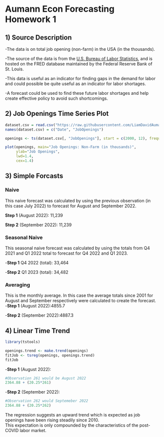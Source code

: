 # Aumann Econ Forecasting Homework 1

## 1) Source Description

-The data is on total job opening (non-farm) in the USA (in the thousands).

-The source of the data is from the [U.S. Bureau of Labor Statistics](https://fred.stlouisfed.org/series/JTSJOL), and is hosted on the FRED database maintained by the Federal Reserve Bank of St. Louis.

-This data is useful as an indicator for finding gaps in the demand for labor and could possible be quite useful as an indicator for labor shortages.

-A forecast could be used to find these future labor shortages and help create effective policy to avoid such shortcomings.

## 2) Job Openings Time Series Plot

```r
dataset.csv = read.csv("https://raw.githubusercontent.com/LiamDavidAumann/Econ-Forecasting-ECON-686-/main/JobOpenings.csv", header = TRUE)
names(dataset.csv) = c("Date", "JobOpenings")

openings <- ts(dataset.csv[, "JobOpenings"], start = c(2000, 12), frequency = 12)

plot(openings, main="Job Openings: Non-Farm (in thousands)",
     ylab="Job Openings",
     lwd=1.4,
     cex=1.4)
```

## 3) Simple Forcasts

### Naive
This naive forecast was calculated by using the previous observation (in this case July 2022) to forecast for August and September 2022.        
  
**Step 1** (August 2022): 11,239

**Step 2** (September 2022): 11,239

### Seasonal Naive
This seasonal naive forecast was calculated by using the totals from Q4 2021 and Q1 2022 total to forecast for Q4 2022 and Q1 2023.       

-**Step 1** Q4 2022 (total): 33,464

-**Step 2** Q1 2023 (total): 34,482

### Averaging
This is the monthly average. In this case the average totals since 2001 for August and September respectively were calculated to create the forecast.    
-**Step 1** (August 2022):4855.7

-**Step 2** (September 2022):4887.3

## 4) Linear Time Trend
```r
library(tstools)

openings.trend <- make.trend(openings)
fitJob <- tsreg(openings, openings.trend)
fitJob
```

-**Step 1** (August 2022):

```r
#Observation 261 would be August 2022
2364.88 + (20.25*261)
```

-**Step 2** (September 2022):
```r
#Observation 262 would Septemeber 2022
2364.88 + (20.25*262)
```

The regression suggests an upward trend which is expected as job openings have been rising steadily since 2010.       
This expectation is only compounded by the characteristics of the post-COVID labor market.   


















